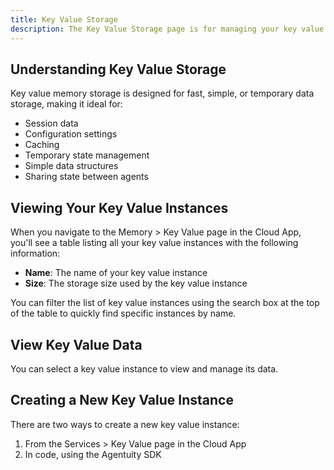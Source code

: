 ```yaml
---
title: Key Value Storage
description: The Key Value Storage page is for managing your key value memory storage
---
```


## Understanding Key Value Storage

Key value memory storage is designed for fast, simple, or temporary data storage, making it ideal for:

- Session data
- Configuration settings
- Caching
- Temporary state management
- Simple data structures
- Sharing state between agents

<ThemeImage baseName="keyvalue" alt="Key Value Memory Storage"  />

## Viewing Your Key Value Instances

When you navigate to the Memory > Key Value page in the Cloud App, you'll see a table listing all your key value instances with the following information:

- **Name**: The name of your key value instance
- **Size**: The storage size used by the key value instance

You can filter the list of key value instances using the search box at the top of the table to quickly find specific instances by name.

## View Key Value Data

You can select a key value instance to view and manage its data.

<ThemeImage baseName="keyvalue-detail" alt="Key Value Memory Storage Detail"  />

## Creating a New Key Value Instance

There are two ways to create a new key value instance:

1. From the Services > Key Value page in the Cloud App
2. In code, using the Agentuity SDK

<ThemeImage baseName="keyvalue-new" alt="New Key Value Memory Storage"  />
